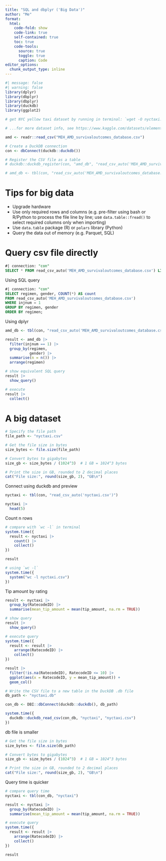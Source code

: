 ```yaml
---
title: "SQL and dbplyr ('Big Data')"
author: "Me"
format: 
  html:
    code-fold: show
    code-link: true
    self-contained: true
    toc: true
    code-tools:
      source: true
      toggle: true
      caption: Code
editor_options: 
  chunk_output_type: inline
---
```


```r
#| message: false
#| warning: false
library(dplyr)
library(dbplyr)
library(dbplyr)
library(duckdb)
library(ggplot2)

# get NYC yellow taxi dataset by running in terminal: `wget -O nyctaxi.csv "https://data.cityofnewyork.us/api/views/kxp8-n2sj/rows.csv?accessType=DOWNLOAD"` (from https://catalog.data.gov/dataset/2020-yellow-taxi-trip-data-january-june/resource/c3ec101d-e6c7-4084-85f3-3930defd8140)

# ...for more dataset info, see https://www.kaggle.com/datasets/elemento/nyc-yellow-taxi-trip-data

amd <- readr::read_csv("MEH_AMD_survivaloutcomes_database.csv")
```

```r
# Create a DuckDB connection
con <- dbConnect(duckdb::duckdb())

# Register the CSV file as a table
# duckdb::duckdb_register(con, "amd_db", "read_csv_auto('MEH_AMD_survivaloutcomes_database.csv')")

# amd_db <- tbl(con, "read_csv_auto('MEH_AMD_survivaloutcomes_database.csv')")
```

# Tips for big data

- Upgrade hardware
- Use only required rows and columns (e.g. pre-filter using bash or R/Python to process the file line by line; use `data.table::fread()` to select required columns only when importing)
- Use `data.table` package (R) or `polars` library (Python)
- Query the data out of memory (e.g. Parquet, SQL)

# Query csv file directly

```sql
#| connection: "con"
SELECT * FROM read_csv_auto('MEH_AMD_survivaloutcomes_database.csv') LIMIT 5
```

Using SQL query

```sql
#| connection: "con"
SELECT regimen, gender, COUNT(*) AS count 
FROM read_csv_auto('MEH_AMD_survivaloutcomes_database.csv') 
WHERE injnum = 1 
GROUP BY regimen, gender
ORDER BY regimen;
```

Using dplyr

```r
amd_db <- tbl(con, "read_csv_auto('MEH_AMD_survivaloutcomes_database.csv')")

result <- amd_db |>
  filter(injnum == 1) |>
  group_by(regimen,
           gender) |>
  summarise(n = n()) |>
  arrange(regimen)

# show equivalent SQL query
result |>
  show_query()

# execute
result |>
  collect()
```

# A big dataset

```r
# Specify the file path
file_path <- "nyctaxi.csv"

# Get the file size in bytes
size_bytes <- file.size(file_path)

# Convert bytes to gigabytes
size_gb <- size_bytes / (1024^3)  # 1 GB = 1024^3 bytes

# Print the size in GB, rounded to 2 decimal places
cat("File size:", round(size_gb, 2), "GB\n")
```

Connect using duckdb and preview

```r
nyctaxi <- tbl(con, "read_csv_auto('nyctaxi.csv')")

nyctaxi |>
  head(5)
```

Count n rows

```r
# compare with `wc -l` in terminal
system.time({
  result <- nyctaxi |>
    count() |>
    collect()
})

result

# using `wc -l` 
system.time({
  system("wc -l nyctaxi.csv")
})
```

Tip amount by rating

```r
result <- nyctaxi |>
  group_by(RatecodeID) |>
  summarise(mean_tip_amount = mean(tip_amount, na.rm = TRUE))

# show query
result |>
  show_query()

# execute query
system.time({
  result <- result |>
    arrange(RatecodeID) |>
    collect()
})

result |>
  filter(!is.na(RatecodeID), RatecodeID <= 10) |>
  ggplot(aes(x = RatecodeID, y = mean_tip_amount)) +
  geom_col()
```

```r
# Write the CSV file to a new table in the DuckDB .db file
db_path <- "nyctaxi.db"

con_db <- DBI::dbConnect(duckdb::duckdb(), db_path)

system.time({
  duckdb::duckdb_read_csv(con_db, "nyctaxi", "nyctaxi.csv")
})
```

db file is smaller

```r
# Get the file size in bytes
size_bytes <- file.size(db_path)

# Convert bytes to gigabytes
size_gb <- size_bytes / (1024^3)  # 1 GB = 1024^3 bytes

# Print the size in GB, rounded to 2 decimal places
cat("File size:", round(size_gb, 2), "GB\n")
```

Query time is quicker

```r
# compare query time
nyctaxi <- tbl(con_db, "nyctaxi")

result <- nyctaxi |>
  group_by(RatecodeID) |>
  summarise(mean_tip_amount = mean(tip_amount, na.rm = TRUE))

# execute query
system.time({
  result <- result |>
    arrange(RatecodeID) |>
    collect()
})

result
```
